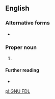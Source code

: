 ==English==

===Alternative forms===
* {{l|en|GFDL}}

===Proper noun===
{{en-proper noun}}

# {{initialism of|{{pedlink|GNU Free Documentation License}}|lang=en}}

====Further reading====
* {{projectlink|wikipedia}}
[[pl:GNU FDL]]